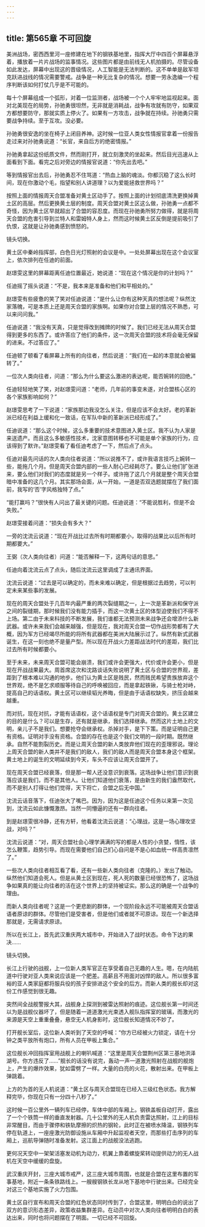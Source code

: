 ```yaml
---
---
---
```

title: 第565章 不可回旋
---



美洲战场，密西西里河一座修建在地下的钢铁基地里，指挥大厅中四百个屏幕悬浮着，播放着一片片战场的监事情况。这些图片都是由前线无人机拍摄的。尽管设备如此发达，屏幕中出现这的晋级情况，人工智能是无法判断的。这不单单是敌军坦克跃进战线的情况需要警戒。战争是一种无比复杂的情况。想要一劳永逸编一个程序判断该如何打仗几乎是不可能的。

每十个屏幕组成一个弧形，对着一位监测者，战场被一个个人牢牢地监视起来。面对北美现在的局势，孙驰勇很坦然，无非就是消耗战，战争有攻就有防守，如果双方都想要防守，那就实质上停火了。如果有一方攻击，战争就在持续。孙驰勇只需要战争持续。至于互攻。没必要。

孙驰勇很安逸的坐在椅子上闭目养神。这时候一位亚人类女性情报官拿着一份报告走过来对孙驰勇说道：“长官，来自后方的绝密情报。”

孙驰勇拿起这份纸质文件，然而刚打开，就立刻激灵的坐起来。然后目光迅速从上面看到下面。看完之后对旁边的情报官说道：“你先出去吧。”

等到情报官出去后，孙驰勇忍不住骂道：“热血上脑的魂淡。你都沉稳了这么长时间，现在你激动个毛，指望和别人讲道理？以为爱能拯救世界吗？”

按照上面的情报周天合盟准备对黄土区动手了。按照上面的计划彻底清洗更换掉黄土区的高层。然后更换黄土层的制度。周天合盟对黄土区这么做，孙驰勇一点都不奇怪，因为黄土区早就超出了合盟的容忍度。而现在孙驰勇所努力做得，就是将周天合盟的危害引导到兰特人和雷姆特人身上，然而这时候黄土区反倒是提前吸引了仇恨，这就是让孙驰勇感到愤怒的。

镜头切换。

黄土区中秦岭指挥部，白色日光灯照射的会议是中。一处处屏幕出现在这个会议室上，依次排列在任迪的前面。

赵璟雯这里的屏幕距离任迪位置最近，她说道：“现在这个情况是你的计划吗？”

任迪摇了摇头说道：“不是，我本来是准备和他们和平相处的。”

赵璟雯有些疲惫的笑了笑对任迪说道：“是什么让你有这种天真的想法呢？纵然沈家落魄，可是本质上还是周天合盟的家族啊。如果你对合盟上层的情况不熟悉，可以来问问我。”

任迪说道：“我没有天真，只是觉得改到摊牌的时候了。我们已经无法从周天合盟得到更多的东西了。或许答应了他们的条件，这一次周天合盟的技术将会毫无保留的进来。不过答应了。”

任迪顿了顿看了看屏幕上所有的向往者，然后说道：“我们在一起的本意就会被偏转了。”

一位次人类向往者，问道：“那么为什么要这么激进的表达呢，能否婉转的回绝。”

任迪轻轻地笑了笑，对赵璟雯问道：“老师，几年前的事变未遂，对合盟核心区的各个家族影响如何？”

赵璟雯思考了一下说道：“家族那边我没怎么关注，但是应该不会太好。老的革新派已经在利益上缓和化一致话，在军队中新的革新派已经形成了。”

任迪说道：“那么这个时候，这么多重要的技术意图进入黄土区。我不认为人家是来送遗产。而且这么多敏感性技术，沈家意图转移也不可能是单个家族的行为，应该得到了默许。”赵璟雯看了看任迪考虑了一下，然后点了点头。

任迪对最先问话的次人类向往者说道：“所以说推不了，或许我语言技巧上婉转一些，能拖几个月。但是周天合盟内部的一些人耐心已经耗尽了。要么让他们扩张进来，要么他们对我们的态度就是另一个样子。或许拖了这几个月就是整个周天合盟暗中准备的这几个月。其实那场会面，从一开始，一道是否双选题就摆在了我们面前，我写的‘否’字风格独特了点。”

“能打赢吗？”很快有人问出了最关键的问题。任迪说道：“不能说胜利，但是不会失败。”

赵璟雯接着问道：“损失会有多大？”

一旁的沈流云说道：“现在开战比过去所有时期都要小，取得的战果比以后所有时期都要大。”

王弼（次人类向往者）问道：“能否解释一下，这两句话的意思。”

任迪向着沈流云点了点头，随后沈流云这里调成了主通讯界面。

沈流云说道：“过去是可以确定的，而未来难以确定，但是根据过去趋势，可以判定未来某些事的发展。

现在的周天合盟处于几百年内最严重的两次裂缝期之一，上一次是革新派和保守派之间的裂缝期，那时候我们没有能力插手，而这一次黄土区的体型迫使我们不得不上场。第二由于未来科技的不断发展，我们谁都无法预测未来战争还会增添什么新武器。或许未来我们会越来越强，但是现在，我对周天合盟一切作战形势都有了大概，因为军方已经竭尽所能的将所有武器都在美洲大陆展示过了。纵然有新式武器诞生，在这一刻也绝不是量产型。所以现在开战火力差距战法时代的差距，我们比过去所有时候都要小。

至于未来，未来周天合盟可能会崩溃，我们或许会更强大，代价或许会更小，但是现在开战战果最大。周首席这次和沈路谈话失败说明了黄土区与合盟的世界观，差距到了根本难以沟通的地步。他们认为黄土区是贱民，然而贱民希望贵族放弃这个世界观，绝不是乞求顺服等待自己的呼唤被回应，而是拿起铁锹，与骑士枪对峙，提高自己的话语权。黄土区可以继续韬光养晦，但是由于话语权缺失，挤压会越来越重。

而对抗，现在对抗，才能有话语权，这个话语权是专门对周天合盟的。黄土区建立的目的是什么？可以是生存，还有就是继承，我们选择继承。然而这片土地上的文明，亲儿子不是我们。想要抢夺会继承权。杀掉对手，是下下策。而是证明自己更有资格。证明对手没有资格。合盟的存在也是这个我们文明的一段时期。既然继承。自然不能割裂历史。而是让周天合盟的新人类放弃他们现在的歪理邪说。理论上周天合盟的新人类并不是我们的敌人，我们的敌人而是周天合盟本身这个框架。黄土地上的诞生的文明延续到今天，车头不应该让周天合盟开了。

现在周天合盟已经衰落，但是那一帮人还没意识到衰落。这场战争让他们意识到衰落应该是我们，而不是其他人。让他们知道他们衰落，是由新生的我们盎然取代，而不是别人打得让他们觉得，天下将亡，合盟之后无中国。”

沈流云话音落下，任迪张大了嘴巴。因为，因为这是任迪这个任务以来第一次见到，沈流云如此慷慨激昂。当然一同懵逼的还有一群向往者。

到是赵璟雯很冷静，还有方轩，他看着沈流云说道：“心理战，这是一场心理攻坚战，对吗？”

沈流云说道：“对，周天合盟社会心理学满满的写的都是人性的小贪婪，惰性，该怎么鞭策，趋势引导。而现在需要他们自己扪心自问是不是心如血统一样高贵凛然了。”

一些次人类向往者相互看了看，还有一些新人类向往者（克隆的。）发出了触动。纵然他们知道会死人。但是从黄土区到现在，死人死的数量已经很恐怖了，这场战争如果真的能让向往者的活在这个世界上的坚持被证实。那么这的确是一个战争的理由。

而新人类向往者呢？这是一个更悲剧的群体，一个现阶段永远不可能被周天合盟话语者原谅的群体。尽管他们是受害者，但是他们或者就不可原谅。现在一个新选择那就是，无需请求原谅。

所以在长江上，首先武汉重庆两大城市中，开始进入了战时状态。命令下达的果决……

镜头切换。

长江上行驶的战舰，上一位新人类军官正在享受着自己无趣的人生。嗯，在内陆航道中行驶对亚人类来说应该是一个肥差。高薪且不用面对凶悍的敌人。所以很多富裕的亚人类家庭都将服兵役的孩子安排进这个安全的后方。而新人类的舰长却对这份工作感觉到很无趣。

突然间全战舰警报大其，战舰身上探测到被雷达照射的痕迹。这位舰长第一时间还以为是战舰仪器坏了，但是随着一道道激光光束透入舰队指挥室的玻璃，而激光的来源是天空上重重叠叠，悬空无人机身影时，这位舰长知道情况不妙了。

打开舰长室后，这位新人类听到了天空的呼喊：“你方已经被火力锁定，请在十分钟之类平放所有炮口，所有人员在甲板上集合。”

这位舰长冲回指挥室用战舰上的喇叭喊道：“这里是周天合盟荆州区第三基地洪泽湖号。你方违反了……”舰长的话没有说完，轰动一声一道激光照射在战舰的舰炮上，产生的爆炸效果，犹如雷劈了一样。大量的白亮的火花，散射出来。在甲板上弹跳着。

上方的为首的无人机说道：“黄土区与周天合盟现在已经入三级红色状态。我方解释完毕，你现在只有一分四十八秒了。”

这时候一百公里外一辆列车已经停，车体中部的车厢上。钢铁盖板自动打开，露出了一个个铁筒一样的垂直发射器。几十公里外的无人机负责雷达照射，江上的目标非常醒目，而由于骤停和铁轨摩擦的炽热的钢轮，此时正在被喷水降温，钢铁列车停在轨道上，一座座激光防御设施从车厢中升起监视者天空，而那些打击序列的车厢上，巡航导弹随时准备发射。这江面上的战舰没法逃跑。

更何况天空中一架架活塞发动机为动力，机翼上靠着螺旋桨转动提供动力的无人战机在天空中缓缓的盘旋。

武汉重庆开封，三座大城市戒严，这三座大城市周围，也就是合盟在这里布置的军事基地，附近一条条铁路线上。一艘艘钢铁长龙从地下基地中行驶出来。已经完全对这三个基地实施了火力包围。

黄土区自行宣布和周天合盟的红色状态同时传到了，合盟这里，明明白白的说出了双方的意识形态差异，政策收益集群差异。在动员中对次人类向往者明明白白的表达出来，同时也将问题摆在了明面。一切已经不可回旋。